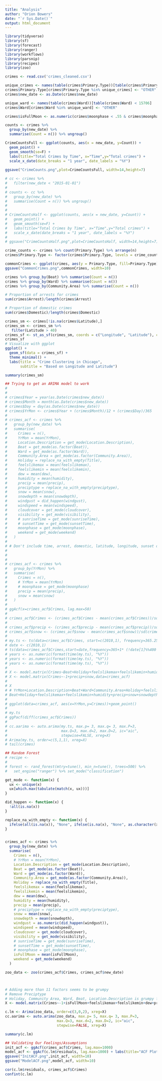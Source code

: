 ```yaml
---
title: "Analysis"
author: "Orion Bowers"
date: "`r Sys.Date()`"
output: html_document
---
```

```r
library(tidyverse)
library(sf)
library(forecast)
library(ranger)
library(workflows)
library(parsnip)
library(recipes)
library(zoo)

crimes <- read.csv('crimes_cleaned.csv')

unique_crimes <- names(table(crimes$Primary.Type))[table(crimes$Primary.Type) < 7]
crimes$Primary.Type[crimes$Primary.Type %in% unique_crimes] <- "OTHER"
crimes$new_date <- as.Date(crimes$new_date)

unique_ward <- names(table(crimes$Ward))[table(crimes$Ward) < 15706]
crimes$Ward[crimes$Ward %in% unique_ward] <- "OTHER"

crimes$isFullMoon <- as.numeric(crimes$moonphase < .55 & crimes$moonphase > .45)
```


```r
counts <- crimes %>%
  group_by(new_date) %>%
  summarise(Count = n()) %>% ungroup()

CrimeCountsFull <- ggplot(counts, aes(x = new_date, y=Count)) +
  geom_point() +
  geom_smooth(se=F) +
  labs(title="Total Crimes by Time", x="Time",y="Total crimes") +
  scale_x_date(date_breaks = "1 year", date_labels = "%Y")
  
ggsave("CrimeCounts.png",plot=CrimeCountsFull, width=14,height=7)
```


```r
# cc <- crimes %>%
#   filter(new_date < "2015-01-01")
# 
# counts <- cc %>%
#   group_by(new_date) %>%
#   summarise(Count = n()) %>% ungroup()
# 
# 
# CrimeCountsHalf <- ggplot(counts, aes(x = new_date, y=Count)) +
#   geom_point() +
#   geom_smooth(se=F) +
#   labs(title="Total Crimes by Time", x="Time",y="Total crimes") +
#   scale_x_date(date_breaks = "1 year", date_labels = "%Y")
#   
# ggsave("CrimeCountsHalf.png",plot=CrimeCountsHalf, width=14,height=7)
```

```r
crime_counts <- crimes %>% count(Primary.Type) %>% arrange(n)
crimes$Primary.Type <- factor(crimes$Primary.Type, levels = crime_counts$Primary.Type)

commonCrimes <- ggplot(crimes, aes(y = Primary.Type, fill=Primary.Type)) + geom_bar() + theme(legend.position = "none")
ggsave("CommonCrimes.png",commonCrimes, width=10)
```

```r
crimes %>% group_by(Beat) %>% summarise(Count = n())
crimes %>% group_by(Ward) %>% summarise(Count = n())
crimes %>% group_by(Community.Area) %>% summarise(Count = n())

# Proportion of arrests for crimes
sum(crimes$Arrest)/length(crimes$Arrest)

# Proportion of domestic crimes
sum(crimes$Domestic)/length(crimes$Domestic)
```

```r
crimes_sm <- crimes[!is.na(crimes$Latitude),]
crimes_sm <- crimes_sm %>%
   filter(Latitude > 40)
crimes_sf <- st_as_sf(crimes_sm, coords = c("Longitude", "Latitude"), crs = 4326)
crimes_sf
# Visualize with ggplot
ggplot() +
  geom_sf(data = crimes_sf) +
  theme_minimal() +
  labs(title = "Crime Clustering in Chicago",
       subtitle = "Based on Longitude and Latitude")

summary(crimes_sm)
```


```r
## Trying to get an ARIMA model to work
# 
# 
# crimes$Year = year(as.Date(crimes$new_date))
# crimes$Month = month(as.Date(crimes$new_date))
# crimes$Day = day(as.Date(crimes$new_date))
# crimes$YrMon <- crimes$Year + (crimes$Month)/12 + (crimes$Day)/365
# 
# crimes_acf <- crimes %>%
#   group_by(new_date) %>%
#   summarise(
#     Crimes = n(),
#     YrMon = mean(YrMon),
#     Location.Description = get_mode(Location.Description),
#     Beat = get_mode(as.factor(Beat)),
#     Ward = get_mode(as.factor(Ward)),
#     Community.Area = get_mode(as.factor(Community.Area)),
#     Holiday = replace_na_with_empty(Title),
#     feelslikemax = mean(feelslikemax),
#     feelslikemin = mean(feelslikemin),
#     dew = mean(dew),
#     humidity = mean(humidity),
#     precip = mean(precip),
#     preciptype = replace_na_with_empty(preciptype),
#     snow = mean(snow),
#     snowdepth = mean(snowdepth),
#     windgust = did_happen(windgust),
#     windspeed = mean(windspeed),
#     cloudcover = get_mode(cloudcover),
#     visibility = get_mode(visibility),
#     # sunriseTime = get_mode(sunriseTime),
#     # sunsetTime = get_mode(sunsetTime),
#     moonphase = get_mode(moonphase),
#     weekend = get_mode(weekend)
#   )
# 
# # Don't include time, arrest, domestic, latitude, longitude, sunset or sunrise
# 
# 
# 
# crimes_acf <- crimes %>%
#   group_by(YrMon) %>%
#   summarise(
#     Crimes = n(),
#     # YrMon = mean(YrMon)
#     # moonphase = get_mode(moonphase)
#     precip = mean(precip),
#     snow = mean(snow)
#   )
# 
# ggAcf(x=crimes_acf$Crimes, lag.max=50)
# 
# crimes_acf$Crimes <- (crimes_acf$Crimes - mean(crimes_acf$Crimes))/sd(crimes_acf$Crimes)
# 
# crimes_acf$precip <- (crimes_acf$precip - mean(crimes_acf$precip))/sd(crimes_acf$precip)
# crimes_acf$snow <- (crimes_acf$snow - mean(crimes_acf$snow))/sd(crimes_acf$snow)
# 
# my.ts <- ts(data=crimes_acf$Crimes, start=c(2010,1), frequency=365.25)
# date <- c(2010,1)
# ts(data=crimes_acf$Crimes,start=date,frequency=365+1* (!date[1]%%400 || ((date[1]%%100)&&!date[1]%%4) ))
# years <- as.numeric(format(time(my.ts), "%Y"))
# years <- as.numeric(format(time(my.ts), "%Y"))
# years <- as.numeric(format(time(my.ts), "%Y"))
# 
# X <- model.matrix(Crimes~Beat+Holiday+feelslikemax+feelslikemin+humidity+precip+snow+snowdepth+windgust+windspeed+visibility+moonphase+weekend, data=crimes_acf)
# X <- model.matrix(Crimes~-1+precip+snow,data=crimes_acf)
# 
# X
# # YrMon+Location.Description+Beat+Ward+Community.Area+Holiday+feelslikemax+feelslikemin+dew+humidity+precip+snow+snowdepth+windgust+windspeed+cloudcover+visibility+moonphase+weekend
# Beat+Holiday+feelslikemax+feelslikemin+humidity+precip+snow+snowdepth+windgust+windspeed+visibility+moonphase+weekend
# 
# ggplot(data=crimes_acf, aes(x=YrMon,y=Crimes))+geom_point()
# 
# my.ts
# ggPacf(diff(crimes_acf$Crimes))
# 
# cc.aarima <- auto.arima(my.ts, max.p= 3, max.q= 3, max.P=3, 
#                         max.Q=3, max.d=2, max.D=2, ic="aic", 
#                         stepwise=FALSE, xreg=X)
# Arima(my.ts, order=c(5,1,1), xreg=X)
# tail(crimes)
```


```r
## Random Forest
# recipe <- 
# 
# forest <- rand_forest(mtry=tune(), min_n=tune(), trees=500) %>%
#   set_engine("ranger") %>% set_mode("classification")
```


```r
get_mode <- function(x) {
  ux <- unique(x)
  ux[which.max(tabulate(match(x, ux)))]
}

did_happen <- function(x) {
  !all(is.na(x))
}

replace_na_with_empty <- function(x) {
  ifelse(all(is.na(x)), "None", ifelse(is.na(x), "None", as.character(x)))
}


crimes_acf <- crimes %>%
  group_by(new_date) %>%
  summarise(
    Crimes = n(),
    # YrMon = mean(YrMon),
    Location.Description = get_mode(Location.Description),
    Beat = get_mode(as.factor(Beat)),
    Ward = get_mode(as.factor(Ward)),
    Community.Area = get_mode(as.factor(Community.Area)),
    Holiday = replace_na_with_empty(Title),
    feelslikemax = mean(feelslikemax),
    feelslikemin = mean(feelslikemin),
    dew = mean(dew),
    humidity = mean(humidity),
    precip = mean(precip),
    # preciptype = replace_na_with_empty(preciptype),
    snow = mean(snow),
    snowdepth = mean(snowdepth),
    windgust = as.numeric(did_happen(windgust)),
    windspeed = mean(windspeed),
    cloudcover = get_mode(cloudcover),
    visibility = get_mode(visibility),
    # sunriseTime = get_mode(sunriseTime),
    # sunsetTime = get_mode(sunsetTime),
    # moonphase = get_mode(moonphase),
    isFullMoon = mean(isFullMoon),
    weekend = get_mode(weekend)
  )

zoo_data <- zoo(crimes_acf$Crimes, crimes_acf$new_date)



# Adding more than 11 factors seems to be grumpy
# Remove Preciptype
# Holiday, Community Area, Ward, Beat, Location.Description is grumpy for no reason (Too big of an X matrix?)
X <- model.matrix(Crimes~-1+isFullMoon+feelslikemax+feelslikemin+dew+precip+snow+snowdepth+windgust+windspeed+cloudcover+visibility+weekend,data=crimes_acf)

c.lm <- Arima(zoo_data, order=c(3,0,2), xreg=X)
cc.aarima <- auto.arima(zoo_data, max.p= 5, max.q= 3, max.P=3, 
                        max.Q=3, max.d=2, max.D=2, ic="aic", 
                        stepwise=FALSE, xreg=X)

summary(c.lm)
```



```r
## Validating Our Feelings/Assumptions
init_acf <- ggAcf(crimes_acf$Crimes, lag.max=1000)
model_acf <- ggAcf(c.lm$residuals, lag.max=1000) + labs(title="ACF Plot for model Residuals")
ggsave("InitACF.png",init_acf, width=10)
ggsave("ModelACF.png",model_acf, width=10)

cor(c.lm$residuals, crimes_acf$Crimes)
confint(c.lm)
```

